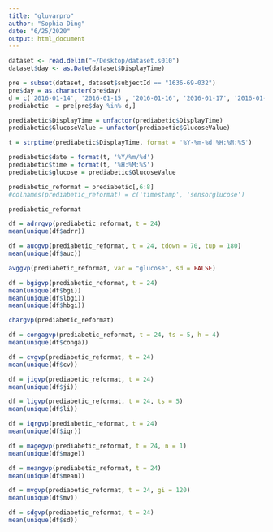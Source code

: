 ```yaml
---
title: "gluvarpro"
author: "Sophia Ding"
date: "6/25/2020"
output: html_document
---
```

```r
dataset <- read.delim("~/Desktop/dataset.s010")
dataset$day <- as.Date(dataset$DisplayTime)

pre = subset(dataset, dataset$subjectId == "1636-69-032")
pre$day = as.character(pre$day)
d = c('2016-01-14', '2016-01-15', '2016-01-16', '2016-01-17', '2016-01-18')
prediabetic  = pre[pre$day %in% d,]

prediabetic$DisplayTime = unfactor(prediabetic$DisplayTime)
prediabetic$GlucoseValue = unfactor(prediabetic$GlucoseValue)

t = strptime(prediabetic$DisplayTime, format = '%Y-%m-%d %H:%M:%S')

prediabetic$date = format(t, '%Y/%m/%d')
prediabetic$time = format(t, '%H:%M:%S')
prediabetic$glucose = prediabetic$GlucoseValue

prediabetic_reformat = prediabetic[,6:8]
#colnames(prediabetic_reformat) = c('timestamp', 'sensorglucose')

prediabetic_reformat
```

```r
df = adrrgvp(prediabetic_reformat, t = 24)
mean(unique(df$adrr))
```
```r
df = aucgvp(prediabetic_reformat, t = 24, tdown = 70, tup = 180)
mean(unique(df$auc))
```
```r
avggvp(prediabetic_reformat, var = "glucose", sd = FALSE)
```

```r
df = bgigvp(prediabetic_reformat, t = 24)
mean(unique(df$bgi))
mean(unique(df$lbgi))
mean(unique(df$hbgi))
```
```r
chargvp(prediabetic_reformat)
```

```r
df = congagvp(prediabetic_reformat, t = 24, ts = 5, h = 4)
mean(unique(df$conga))
```
```r
df = cvgvp(prediabetic_reformat, t = 24)
mean(unique(df$cv))
```
```r
df = jigvp(prediabetic_reformat, t = 24)
mean(unique(df$ji))
```
```r
df = ligvp(prediabetic_reformat, t = 24, ts = 5)
mean(unique(df$li))
```

```r
df = iqrgvp(prediabetic_reformat, t = 24)
mean(unique(df$iqr))
```

```r
df = magegvp(prediabetic_reformat, t = 24, n = 1)
mean(unique(df$mage))
```
```r
df = meangvp(prediabetic_reformat, t = 24)
mean(unique(df$mean))
```
```r
df = mvgvp(prediabetic_reformat, t = 24, gi = 120)
mean(unique(df$mv))
```
```r
df = sdgvp(prediabetic_reformat, t = 24)
mean(unique(df$sd))
```

